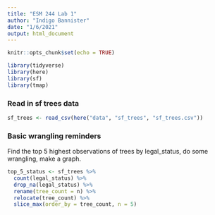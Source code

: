 ```yaml
---
title: "ESM 244 Lab 1"
author: "Indigo Bannister"
date: "1/6/2021"
output: html_document
---
```


```r
knitr::opts_chunk$set(echo = TRUE)

library(tidyverse)
library(here)
library(sf)
library(tmap)

```

### Read in sf trees data
```r
sf_trees <- read_csv(here("data", "sf_trees", "sf_trees.csv"))

```

### Basic wrangling reminders

Find the top 5 highest observations of trees by legal_status, do some wrangling, make a graph.

```r
top_5_status <- sf_trees %>% 
  count(legal_status) %>% 
  drop_na(legal_status) %>% 
  rename(tree_count = n) %>% 
  relocate(tree_count) %>% 
  slice_max(order_by = tree_count, n = 5)
  
```

